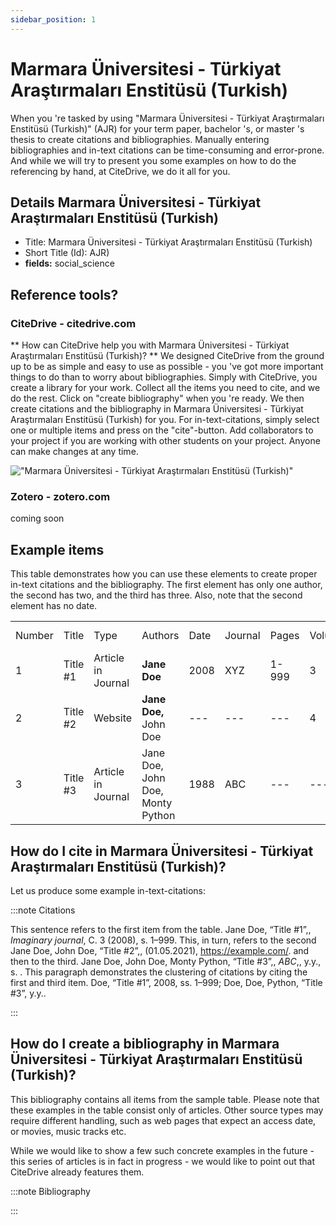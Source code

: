 ```yaml
---
sidebar_position: 1
---
```


# Marmara Üniversitesi - Türkiyat Araştırmaları Enstitüsü (Turkish)

When you 're tasked by using "Marmara Üniversitesi - Türkiyat Araştırmaları Enstitüsü (Turkish)" (AJR) for your term paper, bachelor 's, or master 's thesis to create citations and bibliographies.
Manually entering bibliographies and in-text citations can be time-consuming and error-prone. And while we will try to present you some examples on how to do the referencing by hand, at CiteDrive, we do it all for you.

## Details  Marmara Üniversitesi - Türkiyat Araştırmaları Enstitüsü (Turkish)
* Title: Marmara Üniversitesi - Türkiyat Araştırmaları Enstitüsü (Turkish)
* Short Title (Id): AJR)
* **fields:** social_science

## Reference tools?
### CiteDrive - citedrive.com
** How can CiteDrive help you with Marmara Üniversitesi - Türkiyat Araştırmaları Enstitüsü (Turkish)? **
We designed CiteDrive from the ground up to be as simple and easy to use as possible - you 've got more important things to do than to worry about bibliographies. Simply with CiteDrive, you create a library for your work. Collect all the items you need to cite, and we do the rest. Click on "create bibliography" when you 're ready. We then create citations and the bibliography in Marmara Üniversitesi - Türkiyat Araştırmaları Enstitüsü (Turkish) for you. For in-text-citations, simply select one or multiple items and press on the "cite"-button. Add collaborators to your project if you are working with other students on your project. Anyone can make changes at any time.


!["Marmara Üniversitesi - Türkiyat Araştırmaları Enstitüsü (Turkish)"](images/marmara-universitesi--turkiyat-arastrmalar-enstitusu-turkish.svg "Choose Marmara Üniversitesi - Türkiyat Araştırmaları Enstitüsü (Turkish) in the CiteDrive App")

### Zotero - zotero.com

coming soon

## Example items

This table demonstrates how you can use these elements to create proper in-text citations and the bibliography. The first element has only one author, the second has two, and the third has three. Also, note that the second element has no date.


<table>
  <tr>
   <td>Number
   </td>
   <td>Title
   </td>
   <td>Type
   </td>
   <td>Authors
   </td>
   <td>Date
   </td>
   <td>Journal
   </td>
   <td>Pages
   </td>
   <td>Volume
   </td>
   <td>Issue
   </td>
   <td>Access Date
   </td>
  </tr>
  <tr>
   <td>1
   </td>
   <td>Title #1
   </td>
   <td>Article in Journal
   </td>
   <td><strong>Jane Doe</strong>
   </td>
   <td>2008
   </td>
   <td>XYZ
   </td>
   <td>1-999
   </td>
   <td>3
   </td>
   <td>2
   </td>
   <td>--
   </td>
  </tr>
  <tr>
   <td>
2
   </td>
   <td>Title #2
   </td>
   <td>Website
   </td>
   <td><strong>Jane Doe, </strong>John Doe
   </td>
   <td>---
   </td>
   <td>---
   </td>
   <td>---
   </td>
   <td>4
   </td>
   <td>---
   </td>
   <td>2020-05-01
   </td>
  </tr>
  <tr>
   <td>3
   </td>
   <td>Title #3
   </td>
   <td>Article in Journal
   </td>
   <td>Jane Doe, John Doe, Monty Python
   </td>
   <td>1988
   </td>
   <td>ABC
   </td>
   <td>---
   </td>
   <td>---
   </td>
   <td>16
   </td>
   <td>---
   </td>
  </tr>
</table>



## How do I cite in  Marmara Üniversitesi - Türkiyat Araştırmaları Enstitüsü (Turkish)?

Let us produce some example in-text-citations:

:::note Citations


This sentence refers to the first item from the table. Jane Doe, “Title #1”,, <i>Imaginary journal</i>, C. 3 (2008), s. 1–999. This, in turn, refers to the second Jane Doe, John  Doe, “Title #2”,, (01.05.2021), https://example.com/.
and then to the third.  Jane Doe, John Doe, Monty Python, “Title #3”,, <i>ABC</i>,, y.y., s. .
This paragraph demonstrates the clustering of citations by citing the first and third item. Doe, “Title #1”, 2008, ss. 1–999; Doe, Doe, Python, “Title #3”, y.y..

:::

## How do I create a bibliography in Marmara Üniversitesi - Türkiyat Araştırmaları Enstitüsü (Turkish)?

This bibliography contains all items from the sample table. Please note that these examples in the table consist only of articles. Other source types may require different handling, such as web pages that expect an access date, or movies, music tracks etc.

While we would like to show a few such concrete examples in the future - this series of articles is in fact in progress - we would like to point out that CiteDrive already features them.

:::note Bibliography



:::


        